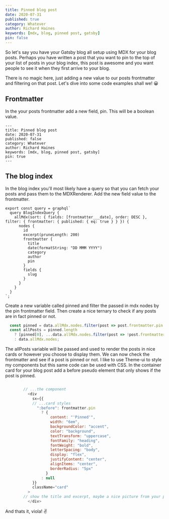 ```yaml
---
title: Pinned blog post
date: 2020-07-31
published: true
category: Whatever
author: Richard Haines
keywords: [mdx, blog, pinned post, gatsby]
pin: false
---
```


So let's say you have your Gatsby blog all setup using MDX for your blog posts. Perhaps you have written a post that you want to pin to the top of your list of posts in your blog index, this post is awesome and you want people to see it when they first arrive to your blog.

There is no magic here, just adding a new value to our posts frontmatter and filtering on that post. Let's dive into some code examples shall we! 😀

## Frontmatter

In the your posts frontmatter add a new field, pin. This will be a boolean value.

``` mdx
---
title: Pinned blog post
date: 2020-07-31
published: false
category: Whatever
author: Richard Haines
keywords: [mdx, blog, pinned post, gatsby]
pin: true
---

```

## The blog index

In the blog index you'll most likely have a query so that you can fetch your posts and pass them to the MDXRenderer. Add the new field value to the frontmatter.

``` mdx
export const query = graphql`
  query BlogIndexQuery {
    allMdx(sort: { fields: [frontmatter___date], order: DESC }, filter: { frontmatter: { published: { eq: true } } }) {
      nodes {
        id
        excerpt(pruneLength: 200)
        frontmatter {
          title
          date(formatString: "DD MMM YYYY")
          category
          author
          pin
        }
        fields {
          slug
        }
      }
    }
  }
`;
```

Create a new variable called pinned and filter the passed in mdx nodes by the pin frontmatter field. Then create a nice ternary to check if any posts are in fact pinned or not.

``` js
  const pinned = data.allMdx.nodes.filter(post => post.frontmatter.pin === true);
  const allPosts = pinned.length
    ? [pinned[0], ...data.allMdx.nodes.filter(post => !post.frontmatter.pin)]
    : data.allMdx.nodes;
```

The allPosts variable will be passed and used to render the posts in nice cards or however you choose to display them. We can now check the frontmatter and see if a post is pinned or not. I like to use Theme-ui to style my components but this same code can be used with CSS. In the container card for your blog post add a before pseudo element that only shows if the post is pinned.

``` js

        // ...the component
          <div
            sx={{
            // ...card styles
              ":before": frontmatter.pin
                ? {
                    content: "'Pinned'",
                    width: "6em",
                    backgroundColor: "accent",
                    color: "background",
                    textTransform: "uppercase",
                    fontFamily: "heading",
                    fontWeight: "bold",
                    letterSpacing: "body",
                    display: "flex",
                    justifyContent: "center",
                    alignItems: "center",
                    borderRadius: "5px"
                  }
                : null
            }}
            className="card"
          >
        // show the title and excerpt, maybe a nice picture from your post
          </div>

```

And thats it, viola! ✌️